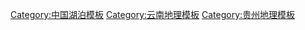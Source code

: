 {{Navbox
|bodyclass=hlist

|name = Lakes in Yunnan-Guizhou Plateau
|title = [[云贵高原]]天然[[湖泊]]
|above = 
|image = 
|state = {{{state<includeonly>|collapsed</includeonly>}}}

|group1 =
|list1 = 
*[[滇池]]
*[[抚仙湖]]
*[[阳宗海]]
*[[星云湖]]
*[[杞麓湖]]
*[[异龙湖]]
*[[长桥海]]
*[[大屯海]]
*[[洱海]]
*[[洱源西湖]]
*[[茈碧湖]]
*[[海西海]]
*[[劍湖 (劍川縣)|剑湖]]
*[[天池 (大理)|天池]]
*[[程海]]
*[[泸沽湖]]
*[[拉市海]]
*[[邛海]]
*[[草海]] 

|belowstyle = text-align: left; font-size: 80%;
|below=
}}
<noinclude>
[[Category:中国湖泊模板]]
[[Category:云南地理模板]]
[[Category:贵州地理模板]]
</noinclude>